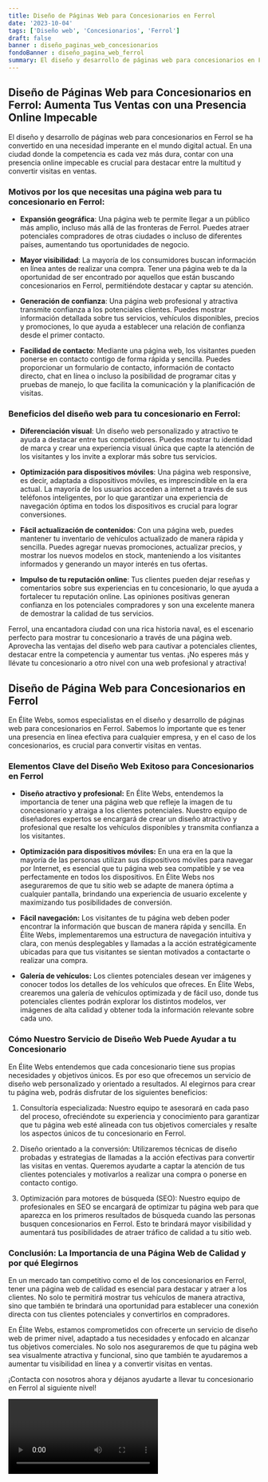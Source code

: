 ```yaml
---
title: Diseño de Páginas Web para Concesionarios en Ferrol
date: '2023-10-04'
tags: ['Diseño web', 'Concesionarios', 'Ferrol']
draft: false
banner : diseño_paginas_web_concesionarios
fondoBanner : diseño_pagina_web_ferrol
summary: El diseño y desarrollo de páginas web para concesionarios en Ferrol se ha convertido en una necesidad imperante en el mundo digital actual. En una ciudad donde la competencia es cada vez más dura, contar con una presencia online impecable es crucial para destacar entre la multitud y convertir visitas en ventas.
---
```


## Diseño de Páginas Web para Concesionarios en Ferrol: Aumenta Tus Ventas con una Presencia Online Impecable

El diseño y desarrollo de páginas web para concesionarios en Ferrol se ha convertido en una necesidad imperante en el mundo digital actual. En una ciudad donde la competencia es cada vez más dura, contar con una presencia online impecable es crucial para destacar entre la multitud y convertir visitas en ventas.

### Motivos por los que necesitas una página web para tu concesionario en Ferrol:

- **Expansión geográfica**: Una página web te permite llegar a un público más amplio, incluso más allá de las fronteras de Ferrol. Puedes atraer potenciales compradores de otras ciudades o incluso de diferentes países, aumentando tus oportunidades de negocio.

- **Mayor visibilidad**: La mayoría de los consumidores buscan información en línea antes de realizar una compra. Tener una página web te da la oportunidad de ser encontrado por aquellos que están buscando concesionarios en Ferrol, permitiéndote destacar y captar su atención.

- **Generación de confianza**: Una página web profesional y atractiva transmite confianza a los potenciales clientes. Puedes mostrar información detallada sobre tus servicios, vehículos disponibles, precios y promociones, lo que ayuda a establecer una relación de confianza desde el primer contacto.

- **Facilidad de contacto**: Mediante una página web, los visitantes pueden ponerse en contacto contigo de forma rápida y sencilla. Puedes proporcionar un formulario de contacto, información de contacto directo, chat en línea o incluso la posibilidad de programar citas y pruebas de manejo, lo que facilita la comunicación y la planificación de visitas.

### Beneficios del diseño web para tu concesionario en Ferrol:

- **Diferenciación visual**: Un diseño web personalizado y atractivo te ayuda a destacar entre tus competidores. Puedes mostrar tu identidad de marca y crear una experiencia visual única que capte la atención de los visitantes y los invite a explorar más sobre tus servicios.

- **Optimización para dispositivos móviles**: Una página web responsive, es decir, adaptada a dispositivos móviles, es imprescindible en la era actual. La mayoría de los usuarios acceden a internet a través de sus teléfonos inteligentes, por lo que garantizar una experiencia de navegación óptima en todos los dispositivos es crucial para lograr conversiones.

- **Fácil actualización de contenidos**: Con una página web, puedes mantener tu inventario de vehículos actualizado de manera rápida y sencilla. Puedes agregar nuevas promociones, actualizar precios, y mostrar los nuevos modelos en stock, manteniendo a los visitantes informados y generando un mayor interés en tus ofertas.

- **Impulso de tu reputación online**: Tus clientes pueden dejar reseñas y comentarios sobre sus experiencias en tu concesionario, lo que ayuda a fortalecer tu reputación online. Las opiniones positivas generan confianza en los potenciales compradores y son una excelente manera de demostrar la calidad de tus servicios.

Ferrol, una encantadora ciudad con una rica historia naval, es el escenario perfecto para mostrar tu concesionario a través de una página web. Aprovecha las ventajas del diseño web para cautivar a potenciales clientes, destacar entre la competencia y aumentar tus ventas. ¡No esperes más y llévate tu concesionario a otro nivel con una web profesional y atractiva!

<GifSeo />

<Cta />

## Diseño de Página Web para Concesionarios en Ferrol

En Élite Webs, somos especialistas en el diseño y desarrollo de páginas web para concesionarios en Ferrol. Sabemos lo importante que es tener una presencia en línea efectiva para cualquier empresa, y en el caso de los concesionarios, es crucial para convertir visitas en ventas.

### Elementos Clave del Diseño Web Exitoso para Concesionarios en Ferrol

- **Diseño atractivo y profesional:** En Élite Webs, entendemos la importancia de tener una página web que refleje la imagen de tu concesionario y atraiga a los clientes potenciales. Nuestro equipo de diseñadores expertos se encargará de crear un diseño atractivo y profesional que resalte los vehículos disponibles y transmita confianza a los visitantes.

- **Optimización para dispositivos móviles:** En una era en la que la mayoría de las personas utilizan sus dispositivos móviles para navegar por Internet, es esencial que tu página web sea compatible y se vea perfectamente en todos los dispositivos. En Élite Webs nos aseguraremos de que tu sitio web se adapte de manera óptima a cualquier pantalla, brindando una experiencia de usuario excelente y maximizando tus posibilidades de conversión.

- **Fácil navegación:** Los visitantes de tu página web deben poder encontrar la información que buscan de manera rápida y sencilla. En Élite Webs, implementaremos una estructura de navegación intuitiva y clara, con menús desplegables y llamadas a la acción estratégicamente ubicadas para que tus visitantes se sientan motivados a contactarte o realizar una compra.

- **Galería de vehículos:** Los clientes potenciales desean ver imágenes y conocer todos los detalles de los vehículos que ofreces. En Élite Webs, crearemos una galería de vehículos optimizada y de fácil uso, donde tus potenciales clientes podrán explorar los distintos modelos, ver imágenes de alta calidad y obtener toda la información relevante sobre cada uno.

### Cómo Nuestro Servicio de Diseño Web Puede Ayudar a tu Concesionario

En Élite Webs entendemos que cada concesionario tiene sus propias necesidades y objetivos únicos. Es por eso que ofrecemos un servicio de diseño web personalizado y orientado a resultados. Al elegirnos para crear tu página web, podrás disfrutar de los siguientes beneficios:

1. Consultoría especializada: Nuestro equipo te asesorará en cada paso del proceso, ofreciéndote su experiencia y conocimiento para garantizar que tu página web esté alineada con tus objetivos comerciales y resalte los aspectos únicos de tu concesionario en Ferrol.

2. Diseño orientado a la conversión: Utilizaremos técnicas de diseño probadas y estrategias de llamadas a la acción efectivas para convertir las visitas en ventas. Queremos ayudarte a captar la atención de tus clientes potenciales y motivarlos a realizar una compra o ponerse en contacto contigo.

3. Optimización para motores de búsqueda (SEO): Nuestro equipo de profesionales en SEO se encargará de optimizar tu página web para que aparezca en los primeros resultados de búsqueda cuando las personas busquen concesionarios en Ferrol. Esto te brindará mayor visibilidad y aumentará tus posibilidades de atraer tráfico de calidad a tu sitio web.

### Conclusión: La Importancia de una Página Web de Calidad y por qué Elegirnos

En un mercado tan competitivo como el de los concesionarios en Ferrol, tener una página web de calidad es esencial para destacar y atraer a los clientes. No solo te permitirá mostrar tus vehículos de manera atractiva, sino que también te brindará una oportunidad para establecer una conexión directa con tus clientes potenciales y convertirlos en compradores.

En Élite Webs, estamos comprometidos con ofrecerte un servicio de diseño web de primer nivel, adaptado a tus necesidades y enfocado en alcanzar tus objetivos comerciales. No solo nos aseguraremos de que tu página web sea visualmente atractiva y funcional, sino que también te ayudaremos a aumentar tu visibilidad en línea y a convertir visitas en ventas.

¡Contacta con nosotros ahora y déjanos ayudarte a llevar tu concesionario en Ferrol al siguiente nivel!

<Video />

<CtaBot job='Concesionarios' city='Ferrol'/>

<Gmaps query='Ferrol+españa+maps' />